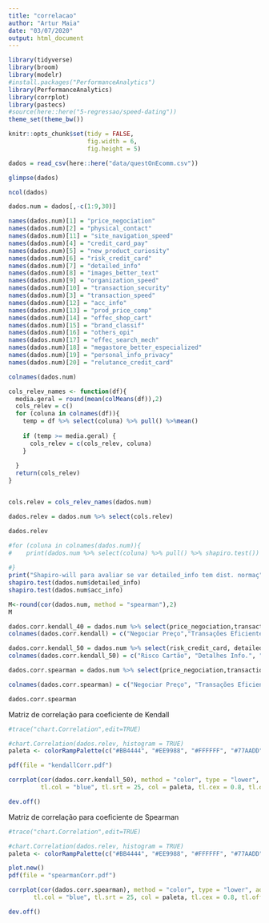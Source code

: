 ```yaml
---
title: "correlacao"
author: "Artur Maia"
date: "03/07/2020"
output: html_document
---
```



```r
library(tidyverse)
library(broom)
library(modelr)
#install.packages("PerformanceAnalytics")
library(PerformanceAnalytics)
library(corrplot)
library(pastecs)
#source(here::here("5-regressao/speed-dating"))
theme_set(theme_bw())

knitr::opts_chunk$set(tidy = FALSE,
                      fig.width = 6,
                      fig.height = 5)

```

```r
dados = read_csv(here::here("data/questOnEcomm.csv"))

glimpse(dados)
```


```r

ncol(dados)

dados.num = dados[,-c(1:9,30)]

names(dados.num)[1] = "price_negociation"
names(dados.num)[2] = "physical_contact"
names(dados.num)[11] = "site_navigation_speed"
names(dados.num)[4] = "credit_card_pay"
names(dados.num)[5] = "new_product_curiosity"
names(dados.num)[6] = "risk_credit_card"
names(dados.num)[7] = "detailed_info"
names(dados.num)[8] = "images_better_text"
names(dados.num)[9] = "organization_speed"
names(dados.num)[10] = "transaction_security"
names(dados.num)[3] = "transaction_speed"
names(dados.num)[12] = "acc_info"
names(dados.num)[13] = "prod_price_comp"
names(dados.num)[14] = "effec_shop_cart"
names(dados.num)[15] = "brand_classif"
names(dados.num)[16] = "others_opi"
names(dados.num)[17] = "effec_search_mech"
names(dados.num)[18] = "megastore_better_especialized"
names(dados.num)[19] = "personal_info_privacy"
names(dados.num)[20] = "relutance_credit_card"

colnames(dados.num)

```


```r

cols_relev_names <- function(df){
  media.geral = round(mean(colMeans(df)),2)
  cols_relev = c()
  for (coluna in colnames(df)){
    temp = df %>% select(coluna) %>% pull() %>%mean()
      
    if (temp >= media.geral) {
      cols_relev = c(cols_relev, coluna)
    }
  
  }
  return(cols_relev)
}


cols.relev = cols_relev_names(dados.num)

dados.relev = dados.num %>% select(cols.relev)

dados.relev

```

```r

#for (coluna in colnames(dados.num)){
#    print(dados.num %>% select(coluna) %>% pull() %>% shapiro.test())
    
#}
print("Shapiro-will para avaliar se var detailed_info tem dist. normaç")
shapiro.test(dados.num$detailed_info)
shapiro.test(dados.num$acc_info)

M<-round(cor(dados.num, method = "spearman"),2)
M

dados.corr.kendall_40 = dados.num %>% select(price_negociation,transaction_speed,new_product_curiosity,risk_credit_card,detailed_info,organization_speed,transaction_security,site_navigation_speed, acc_info, effec_shop_cart,others_opi, personal_info_privacy,relutance_credit_card)
colnames(dados.corr.kendall) = c("Negociar Preço","Transações Eficientes","Compra por Curiosidade","Risco Cartão", "Detalhes Info.","Organização", "Transações Seguras","Navegação Objetiva", "Precisão Info.","Carrinho Compras", "Comentários", "Privacidade Info.", "Relutância Cartão")

dados.corr.kendall_50 = dados.num %>% select(risk_credit_card, detailed_info, transaction_security, acc_info, others_opi,effec_search_mech, personal_info_privacy, relutance_credit_card)
colnames(dados.corr.kendall_50) = c("Risco Cartão", "Detalhes Info.", "Transações Seguras", "Precisão Info.", "Comentários", "Busca Eficiente", "Privacidade Info.", "Relutância Cartão")

dados.corr.spearman = dados.num %>% select(price_negociation,transaction_speed,new_product_curiosity,risk_credit_card,detailed_info, transaction_security,acc_info, others_opi, effec_search_mech, personal_info_privacy, relutance_credit_card)

colnames(dados.corr.spearman) = c("Negociar Preço", "Transações Eficientes", "Compra por Curiosidade", "Risco Cartão","Detalhes Info.", "Transações Seguras", "Precisão Info.", "Comentários", "Busca Eficiente", "Privacidade Info.", "Relutância Cartão")

dados.corr.spearman

```

Matriz de correlação para coeficiente de Kendall
```r
#trace("chart.Correlation",edit=TRUE)

#chart.Correlation(dados.relev, histogram = TRUE)
paleta <- colorRampPalette(c("#BB4444", "#EE9988", "#FFFFFF", "#77AADD", "#4477AA"))(200)

pdf(file = "kendallCorr.pdf")

corrplot(cor(dados.corr.kendall_50), method = "color", type = "lower", addCoef.col = "black",
         tl.col = "blue", tl.srt = 25, col = paleta, tl.cex = 0.8, tl.offset = 0.8)

dev.off()

```


Matriz de correlação para coeficiente de Spearman
```r
#trace("chart.Correlation",edit=TRUE)

#chart.Correlation(dados.relev, histogram = TRUE)
paleta <- colorRampPalette(c("#BB4444", "#EE9988", "#FFFFFF", "#77AADD", "#4477AA"))(200)

plot.new()
pdf(file = "spearmanCorr.pdf")

corrplot(cor(dados.corr.spearman), method = "color", type = "lower", addCoef.col = "black",
       tl.col = "blue", tl.srt = 25, col = paleta, tl.cex = 0.8, tl.offset = 0.8, number.cex = 0.6)

dev.off()

```
